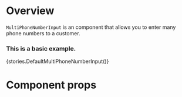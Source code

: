 
<Meta title="Modules/Forms/Components/MultiPhoneNumberInput" component={MultiPhoneNumberInput} />

# Overview

`MultiPhoneNumberInput` is an component that allows you to enter many phone numbers to a customer.

### This is a basic example.

<Preview>
    <Story name="MultiPhoneNumberInput">{stories.DefaultMultiPhoneNumberInput()}</Story>
</Preview>

# Component props

<Props of={MultiPhoneNumberInput} />
